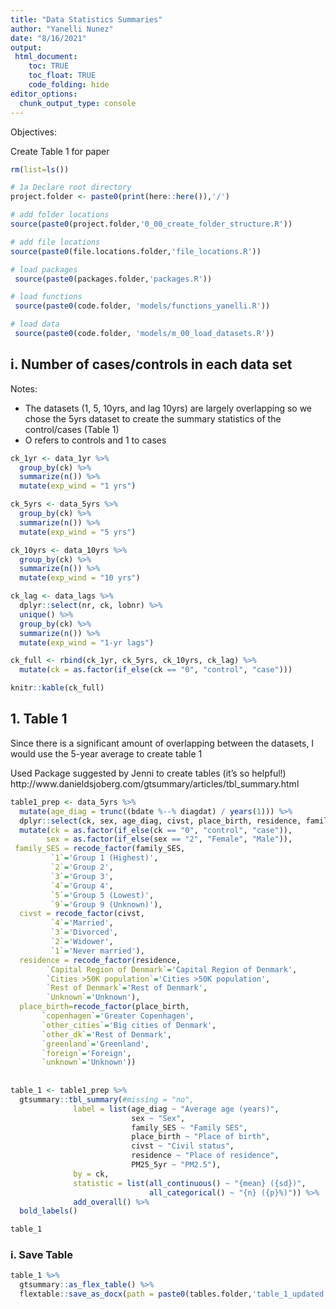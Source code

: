```yaml
---
title: "Data Statistics Summaries"
author: "Yanelli Nunez"
date: "8/16/2021"
output:
 html_document:
    toc: TRUE
    toc_float: TRUE
    code_folding: hide
editor_options: 
  chunk_output_type: console
---
```


Objectives:

Create Table 1 for paper

```r

rm(list=ls())

# 1a Declare root directory
project.folder <- paste0(print(here::here()),'/')

# add folder locations
source(paste0(project.folder,'0_00_create_folder_structure.R'))

# add file locations
source(paste0(file.locations.folder,'file_locations.R'))

# load packages
 source(paste0(packages.folder,'packages.R'))

# load functions
 source(paste0(code.folder, 'models/functions_yanelli.R'))

# load data
 source(paste0(code.folder, 'models/m_00_load_datasets.R'))

```

## i. Number of cases/controls in each data set

Notes: 

- The datasets (1, 5, 10yrs, and lag 10yrs) are largely overlapping so we chose the 5yrs dataset to create the summary statistics of the control/cases (Table 1)
- O refers to controls and 1 to cases

```r

ck_1yr <- data_1yr %>%
  group_by(ck) %>%
  summarize(n()) %>%
  mutate(exp_wind = "1 yrs")

ck_5yrs <- data_5yrs %>% 
  group_by(ck) %>%
  summarize(n()) %>%
  mutate(exp_wind = "5 yrs")

ck_10yrs <- data_10yrs %>% 
  group_by(ck) %>%
  summarize(n()) %>%
  mutate(exp_wind = "10 yrs")

ck_lag <- data_lags %>%
  dplyr::select(nr, ck, lobnr) %>%
  unique() %>%
  group_by(ck) %>%
  summarize(n()) %>%
  mutate(exp_wind = "1-yr lags")

ck_full <- rbind(ck_1yr, ck_5yrs, ck_10yrs, ck_lag) %>%
  mutate(ck = as.factor(if_else(ck == "0", "control", "case")))

knitr::kable(ck_full)

```

## 1. Table 1

Since there is a significant amount of overlapping between the datasets, I would use the 5-year average to create table 1

Used Package suggested by Jenni to create tables (it's so helpful!) 
http://www.danieldsjoberg.com/gtsummary/articles/tbl_summary.html

```r

table1_prep <- data_5yrs %>%
  mutate(age_diag = trunc((bdate %--% diagdat) / years(1))) %>%
  dplyr::select(ck, sex, age_diag, civst, place_birth, residence, family_SES, PM25_5yr) %>% 
  mutate(ck = as.factor(if_else(ck == "0", "control", "case")),
        sex = as.factor(if_else(sex == "2", "Female", "Male")),
 family_SES = recode_factor(family_SES, 
         `1`='Group 1 (Highest)',
         `2`='Group 2',
         `3`='Group 3',
         `4`='Group 4',
         `5`='Group 5 (Lowest)',
         `9`='Group 9 (Unknown)'),
  civst = recode_factor(civst, 
         `4`='Married',
         `3`='Divorced',
         `2`='Widower',
         `1`='Never married'),
  residence = recode_factor(residence, 
        `Capital Region of Denmark`='Capital Region of Denmark',
        `Cities >50K population`='Cities >50K population',
        `Rest of Denmark`='Rest of Denmark',
        `Unknown`='Unknown'),
  place_birth=recode_factor(place_birth, 
       `copenhagen`='Greater Copenhagen',
       `other_cities`='Big cities of Denmark',
       `other_dk`='Rest of Denmark',
       `greenland`='Greenland',
       `foreign`='Foreign',
       `unknown`='Unknown'))  
 
  
table_1 <- table1_prep %>%
  gtsummary::tbl_summary(#missing = "no",
              label = list(age_diag ~ "Average age (years)",
                           sex ~ "Sex",
                           family_SES ~ "Family SES",
                           place_birth ~ "Place of birth",
                           civst ~ "Civil status",
                           residence ~ "Place of residence",
                           PM25_5yr ~ "PM2.5"),
              by = ck,
              statistic = list(all_continuous() ~ "{mean} ({sd})",
                               all_categorical() ~ "{n} ({p}%)")) %>%
              add_overall() %>%
  bold_labels()

table_1


```

### i. Save Table 

```r
table_1 %>%
  gtsummary::as_flex_table() %>%
  flextable::save_as_docx(path = paste0(tables.folder,'table_1_updated.docx'))
```

